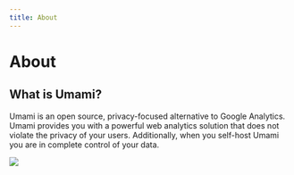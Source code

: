 ```yaml
---
title: About
---
```


# About

## What is Umami?

Umami is an open source, privacy-focused alternative to Google Analytics.
Umami provides you with a powerful web analytics solution that does not violate the privacy of your users. Additionally, when you self-host Umami you are in complete control of your data.

<img src="https://static.umami.dev/website/images/docs/v1/about-screenshot.png" />

